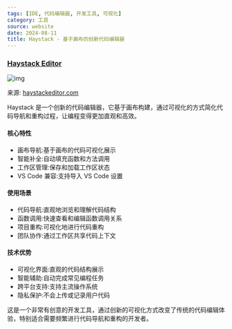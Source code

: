 ```yaml
---
tags: [IDE, 代码编辑器, 开发工具, 可视化]
category: 工具
source: website
date: 2024-08-11
title: Haystack - 基于画布的创新代码编辑器
---
```


### [Haystack Editor](https://haystackeditor.com/)

![img](https://img.mengpeng.tech/i/2024/12/10/675791445cf78.webp)

来源: [haystackeditor.com](https://haystackeditor.com/)

Haystack 是一个创新的代码编辑器，它基于画布构建，通过可视化的方式简化代码导航和重构过程，让编程变得更加直观和高效。

#### 核心特性
- 画布导航:基于画布的代码可视化展示
- 智能补全:自动填充函数和方法调用
- 工作区管理:保存和加载工作区状态
- VS Code 兼容:支持导入 VS Code 设置

#### 使用场景
- 代码导航:直观地浏览和理解代码结构
- 函数调用:快速查看和编辑函数调用关系
- 项目重构:可视化地进行代码重构
- 团队协作:通过工作区共享代码上下文

#### 技术优势
- 可视化界面:直观的代码结构展示
- 智能辅助:自动完成常见编程任务
- 跨平台支持:支持主流操作系统
- 隐私保护:不会上传或记录用户代码

这是一个非常有创意的开发工具，通过创新的可视化方式改变了传统的代码编辑体验，特别适合需要频繁进行代码导航和重构的开发者。 